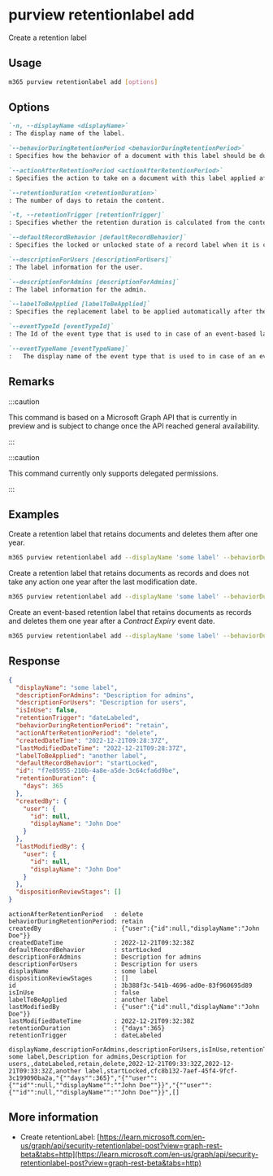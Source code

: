 
# purview retentionlabel add

Create a retention label

## Usage

```sh
m365 purview retentionlabel add [options]
```

## Options

```md defintion-list
`-n, --displayName <displayName>`
: The display name of the label.

`--behaviorDuringRetentionPeriod <behaviorDuringRetentionPeriod>`
: Specifies how the behavior of a document with this label should be during the retention period. Allowed values: `doNotRetain`, `retain`, `retainAsRecord`, `retainAsRegulatoryRecord`.

`--actionAfterRetentionPeriod <actionAfterRetentionPeriod>`
: Specifies the action to take on a document with this label applied after the retention period. Allowed values: `none`, `delete`, `startDispositionReview`.

`--retentionDuration <retentionDuration>`
: The number of days to retain the content.

`-t, --retentionTrigger [retentionTrigger]`
: Specifies whether the retention duration is calculated from the content creation date, labeled date, or last modification date. Allowed values: `dateLabeled`, `dateCreated`, `dateModified`, `dateOfEvent`. Defaults to `dateLabeled`.

`--defaultRecordBehavior [defaultRecordBehavior]`
: Specifies the locked or unlocked state of a record label when it is created. Allowed values: `startLocked`, `startUnlocked`, Defaults to `startLocked`.

`--descriptionForUsers [descriptionForUsers]`
: The label information for the user.

`--descriptionForAdmins [descriptionForAdmins]`
: The label information for the admin.

`--labelToBeApplied [labelToBeApplied]`
: Specifies the replacement label to be applied automatically after the retention period of the current label ends.

`--eventTypeId [eventTypeId]`
: The Id of the event type that is used to in case of an event-based label. Specify when using retentionTrigger with the value `dateOfEvent`. Specify either `eventTypeId` or `eventTypeName`, but not both.

`--eventTypeName [eventTypeName]`
:	The display name of the event type that is used to in case of an event-based label. Specify when using retentionTrigger with the value `dateOfEvent`. Specify either `eventTypeId` or `eventTypeName`, but not both.
```

<Global />

## Remarks

:::caution

This command is based on a Microsoft Graph API that is currently in preview and is subject to change once the API reached general availability.

:::

:::caution

This command currently only supports delegated permissions.

:::

## Examples

Create a retention label that retains documents and deletes them after one year.

```sh
m365 purview retentionlabel add --displayName 'some label' --behaviorDuringRetentionPeriod retain --actionAfterRetentionPeriod delete --retentionDuration 365
```

Create a retention label that retains documents as records and does not take any action one year after the last modification date.

```sh
m365 purview retentionlabel add --displayName 'some label' --behaviorDuringRetentionPeriod retainAsRecord --actionAfterRetentionPeriod none --retentionDuration 365 --retentionTrigger dateModified
```

Create an event-based retention label that retains documents as records and deletes them one year after a _Contract Expiry_ event date.

```sh
m365 purview retentionlabel add --displayName 'some label' --behaviorDuringRetentionPeriod retain --actionAfterRetentionPeriod delete --retentionDuration 365 --retentionTrigger dateOfEvent --eventTypeName "Contract Expiry"
```

## Response

<Tabs>
  <TabItem value="JSON">

  ```json
  {
    "displayName": "some label",
    "descriptionForAdmins": "Description for admins",
    "descriptionForUsers": "Description for users",
    "isInUse": false,
    "retentionTrigger": "dateLabeled",
    "behaviorDuringRetentionPeriod": "retain",
    "actionAfterRetentionPeriod": "delete",
    "createdDateTime": "2022-12-21T09:28:37Z",
    "lastModifiedDateTime": "2022-12-21T09:28:37Z",
    "labelToBeApplied": "another label",
    "defaultRecordBehavior": "startLocked",
    "id": "f7e05955-210b-4a8e-a5de-3c64cfa6d9be",
    "retentionDuration": {
      "days": 365
    },
    "createdBy": {
      "user": {
        "id": null,
        "displayName": "John Doe"
      }
    },
    "lastModifiedBy": {
      "user": {
        "id": null,
        "displayName": "John Doe"
      }
    },
    "dispositionReviewStages": []
  }
  ```

  </TabItem>
  <TabItem value="Text">

  ```text
  actionAfterRetentionPeriod   : delete
  behaviorDuringRetentionPeriod: retain
  createdBy                    : {"user":{"id":null,"displayName":"John Doe"}}
  createdDateTime              : 2022-12-21T09:32:38Z
  defaultRecordBehavior        : startLocked
  descriptionForAdmins         : Description for admins
  descriptionForUsers          : Description for users
  displayName                  : some label
  dispositionReviewStages      : []
  id                           : 3b388f3c-541b-4696-ad0e-83f960695d89
  isInUse                      : false
  labelToBeApplied             : another label
  lastModifiedBy               : {"user":{"id":null,"displayName":"John Doe"}}
  lastModifiedDateTime         : 2022-12-21T09:32:38Z
  retentionDuration            : {"days":365}
  retentionTrigger             : dateLabeled
  ```

  </TabItem>
  <TabItem value="CSV">

  ```csv
  displayName,descriptionForAdmins,descriptionForUsers,isInUse,retentionTrigger,behaviorDuringRetentionPeriod,actionAfterRetentionPeriod,createdDateTime,lastModifiedDateTime,labelToBeApplied,defaultRecordBehavior,id,retentionDuration,createdBy,lastModifiedBy,dispositionReviewStages
  some label,Description for admins,Description for users,,dateLabeled,retain,delete,2022-12-21T09:33:32Z,2022-12-21T09:33:32Z,another label,startLocked,cfc8b132-7aef-45f4-9fcf-3c199090ba2a,"{""days"":365}","{""user"":{""id"":null,""displayName"":""John Doe""}}","{""user"":{""id"":null,""displayName"":""John Doe""}}",[]
  ```

  </TabItem>
</Tabs>

## More information

- Create retentionLabel: [https://learn.microsoft.com/en-us/graph/api/security-retentionlabel-post?view=graph-rest-beta&tabs=http](https://learn.microsoft.com/en-us/graph/api/security-retentionlabel-post?view=graph-rest-beta&tabs=http)
